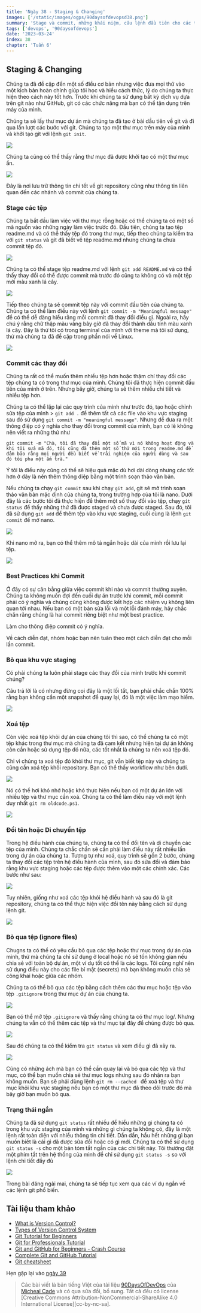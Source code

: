 ```yaml
---
title: 'Ngày 38 - Staging & Changing'
images: ['/static/images/ogps/90daysofdevopsd38.png']
summary: 'Stage và commit, những khái niệm, câu lệnh đầu tiên cho các thay đổi với Git'
tags: ['devops', '90daysofdevops']
date: '2023-03-24'
index: 38
chapter: 'Tuần 6'
---
```


<TOCInline toc={props.toc} asDisclosure />

## Staging & Changing

Chúng ta đã đề cập đến một số điều cơ bản nhưng việc đưa mọi thứ vào một kịch bản hoàn chỉnh giúp tôi học và hiểu cách thức, lý do chúng ta thực hiện theo cách này tốt hơn. Trước khi chúng ta sử dụng bất kỳ dịch vụ dựa trên git nào như GitHub, git có các chức năng mà bạn có thể tận dụng trên máy của mình.

Chúng ta sẽ lấy thư mục dự án mà chúng ta đã tạo ở bài dầu tiên về git và đi qua lần lượt các bước với git. Chúng ta tạo một thư mục trên máy của mình và khởi tạo git với lệnh `git init`.

![](/static/images/assets/Day38_Git1.png)

Chúng ta cũng có thể thấy rằng thư mục đã được khởi tạo có một thư mục ẩn.

![](/static/images/assets/Day38_Git2.png)

Đây là nơi lưu trữ thông tin chi tết về git repository cũng như thông tin liên quan đến các nhánh và commit của chúng ta.

### Stage các tệp

Chúng ta bắt đầu làm việc với thư mục rỗng hoặc có thể chúng ta có một số mã nguồn vào những ngày làm việc trước đó. Đầu tiên, chúng ta tạo tệp readme.md và có thể thấy tệp đó trong thư mục, tiếp theo chúng ta kiểm tra với `git status` và git đã biết về tệp readme.md nhưng chúng ta chưa commit tệp đó.

![](/static/images/assets/Day38_Git3.png)

Chúng ta có thể stage tệp readme.md với lệnh `git add README.md` và có thể thấy thay đổi có thể được commit mà trước đó cũng ta không có và một tệp mới màu xanh lá cây.

![](/static/images/assets/Day38_Git4.png)

Tiếp theo chúng ta sẽ commit tệp này với commit đầu tiên của chúng ta. Chúng ta có thể làm điều này với lệnh `git commit -m "Meaningful message"` để có thể dễ dàng hiểu rằng mỗi commit đã thay đổi điều gì. Ngoài ra, hãy chú ý rằng chữ thập màu vàng bây giờ đã thay đổi thành dấu tính màu xanh lá cây. Đây là thứ tôi có trong terminal của mình với theme mà tôi sử dụng, thứ mà chúng ta đã đề cập trong phần nói về Linux.

![](/static/images/assets/Day38_Git5.png)

### Commit các thay đổi

Chúng ta rất có thể muốn thêm nhiều tệp hơn hoặc thậm chí thay đổi các tệp chúng ta có trong thư mục của mình. Chúng tôi đã thực hiện commit đầu tiên của mình ở trên. Nhưng bây giờ, chúng ta sẽ thêm nhiều chi tiết và nhiều tệp hơn.

Chúng ta có thể lặp lại các quy trình của mình như trước đó, tạo hoặc chỉnh sửa tệp của mình > `git add .` để thêm tất cả các file vào khu vực staging sau đó sử dụng `git commit -m "meaningful message"`. Nhưng để đưa ra một thông điệp có ý nghĩa cho thay đổi trong commit của mình, bạn có lẽ không nên viết ra những thứ như

```shell
git commit -m "Chà, tôi đã thay đổi một số mã vì nó không hoạt động và khi tôi sửa mã đó, tôi cũng đã thêm một số thứ mới trong readme.md để đảm bảo rằng mọi người đều biết về trải nghiệm của người dùng và sau đó tôi pha một ấm trà."
```

Ý tôi là điều này cũng có thể sẽ hiệu quả mặc dù hơi dài dòng nhưng các tốt hơn ở đây là nên thêm thông điệp bằng một trình soạn thảo văn bản.

Nếu chúng ta chạy `git commit` sau khi chạy `git add`, git sẽ mở trình soạn thảo văn bản mặc định của chúng ta, trong trường hợp của tôi là nano. Dưới đây là các bước tôi đã thực hiện để thêm một số thay đổi vào tệp, chạy `git status` để thấy những thứ đã được staged và chưa được staged. Sau đó, tôi đã sử dụng `git add` để thêm tệp vào khu vực staging, cuối cùng là lệnh `git commit` để mở nano.

![](/static/images/assets/Day38_Git6.png)

Khi nano mở ra, bạn có thể thêm mô tả ngắn hoặc dài của mình rồi lưu lại tệp.

![](/static/images/assets/Day38_Git7.png)

### Best Practices khi Commit

Ở đây có sự cân bằng giữa việc commit khi nào và commit thường xuyên. Chúng ta không muốn đợi đến cuối dự án trước khi commit, mỗi commit phải có ý nghĩa và chúng cũng không được kết hợp các nhiệm vụ không liên quan tới nhau. Nếu bạn có một bản sửa lỗi và một lỗi đánh máy, hãy chắc chắn rằng chúng là hai commit riêng biệt như một best practice.

Làm cho thông điệp commit có ý nghĩa.

Về cách diễn đạt, nhóm hoặc bạn nên tuân theo một cách diễn đạt cho mỗi lần commit.

### Bỏ qua khu vực staging

Có phải chúng ta luôn phải stage các thay đổi của mình trước khi commit chúng?

Câu trả lời là có nhưng đừng coi đây là một lối tắt, bạn phải chắc chắn 100% rằng bạn không cần một snapshot để quay lại, đó là một việc làm mạo hiểm.

![](/static/images/assets/Day38_Git8.png)

### Xoá tệp

Còn việc xoá tệp khỏi dự án của chúng tôi thì sao, có thể chúng ta có một tệp khác trong thư mục mà chúng ta đã cam kết nhưng hiện tại dự án không còn cần hoặc sử dụng tệp đó nữa, các tốt nhất là chúng ta nên xoá tệp đó.

Chỉ vì chúng ta xoá tệp đó khỏi thư mục, git vẫn biết tệp này và chúng ta cũng cần xoá tệp khỏi repository. Bạn có thể thấy workflow như bên dưới.

![](/static/images/assets/Day38_Git9.png)

Nó có thể hơi khó nhớ hoặc khó thực hiện nếu bạn có một dự án lớn với nhiều tệp và thư mục cần xoá. Chúng ta có thể làm điều này với một lệnh duy nhất `git rm oldcode.ps1`.

![](/static/images/assets/Day38_Git10.png)

### Đổi tên hoặc Di chuyển tệp

Trong hệ điều hành của chúng ta, chúng ta có thể đổi tên và di chuyển các tệp của mình. Chúng ta chắc chắn sẽ cần phải làm điều này rất nhiều lần trong dự án của chúng ta. Tương tự như xoá, quy trình sẽ gồn 2 bước, chúng ta thay đổi các tệp trên hệ điều hành của mình, sau đó sửa đổi và đảm bảo rằng khu vực staging hoặc các tệp được thêm vào một các chính xác. Các bước như sau:

![](/static/images/assets/Day38_Git11.png)

Tuy nhiên, giống như xoá các tệp khỏi hệ điều hành và sau đó là git repository, chúng ta có thể thực hiện việc đổi tên này bằng cách sử dụng lệnh git.

![](/static/images/assets/Day38_Git12.png)

### Bỏ qua tệp (ignore files)

Chugns ta có thể có yêu cầu bỏ qua các tệp hoặc thư mục trong dự án của mình, thứ mà chúng ta chỉ sử dụng ở local hoặc nó sẽ tốn không gian nếu chia sẻ với toàn bộ dự án, một ví dụ tốt có thể là các logs. Tôi cũng nghĩ nên sử dụng điều này cho các file bí mật (secrets) mà bạn không muốn chia sẻ công khai hoặc giữa các nhóm.

Chúng ta có thể bỏ qua các tệp bằng cách thêm các thư mục hoặc tệp vào tệp `.gitignore` trong thư mục dự án của chúng ta.

![](/static/images/assets/Day38_Git13.png)

Bạn có thể mở tệp `.gitignore` và thấy rằng chúng ta có thư mục log/. Nhưng chúng ta vẫn có thể thêm các tệp và thư mục tại đây để chúng được bỏ qua.

![](/static/images/assets/Day38_Git14.png)

Sau đó chúng ta có thể kiểm tra `git status` và xem điều gì đã xảy ra.

![](/static/images/assets/Day38_Git15.png)

Cũng có những ách mà bạn có thể cần quay lại và bỏ qua các tệp và thư mục, có thể bạn muốn chia sẻ thư mục logs nhưng sau đó nhận ra bạn không muốn. Bạn sẽ phải dùng lệnh `git rm --cached ` để xoá tệp và thư mục khỏi khu vực staging nếu bạn có một thư mục đã theo dõi trước đó mà bây giờ bạn muốn bỏ qua.

### Trạng thái ngắn

Chúng ta đã sử dụng `git status` rất nhiều để hiểu những gì chúng ta có trong khu vực staging của mình và những gì chúng ta không có, đây là một lệnh rất toàn diện với nhiều thông tin chi tiết. Dần dần, hầu hết những gì bạn muốn biết là cái gì đã được sửa đổi hoặc có gì mới. Chúng ta có thể sử dụng `git status -s` cho một bản tóm tắt ngắn của các chi tiết này. Tôi thường đặt một phím tắt trên hệ thống của mình để chỉ sử dụng `git status -s` so với lệnh chi tiết đầy đủ

![](/static/images/assets/Day38_Git16.png)

Trong bài đăng ngài mai, chúng ta sẽ tiếp tục xem qua các ví dụ ngắn về các lệnh git phổ biến.

## Tài liệu tham khảo

- [What is Version Control?](https://www.youtube.com/watch?v=Yc8sCSeMhi4)
- [Types of Version Control System](https://www.youtube.com/watch?v=kr62e_n6QuQ)
- [Git Tutorial for Beginners](https://www.youtube.com/watch?v=8JJ101D3knE&t=52s)
- [Git for Professionals Tutorial](https://www.youtube.com/watch?v=Uszj_k0DGsg)
- [Git and GitHub for Beginners - Crash Course](https://www.youtube.com/watch?v=RGOj5yH7evk&t=8s)
- [Complete Git and GitHub Tutorial](https://www.youtube.com/watch?v=apGV9Kg7ics)
- [Git cheatsheet](https://www.atlassian.com/git/tutorials/atlassian-git-cheatsheet)

Hẹn gặp lại vào [ngày 39](/courses/90-ngay-devops/ngay-39-xem-unstaging-loai-bo-khoi-phuc)

> Các bài viết là bản tiếng Việt của tài liệu [90DaysOfDevOps](https://github.com/MichaelCade/90DaysOfDevOps/tree/main/Days) của [Micheal Cade](https://twitter.com/MichaelCade1) và có qua sửa đổi, bổ sung. Tất cả đều có license [Creative Commons Attribution-NonCommercial-ShareAlike 4.0 International License][cc-by-nc-sa].
